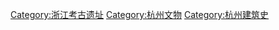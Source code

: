 [[Category:浙江考古遗址|Category:浙江考古遗址]]
[[Category:杭州文物|Category:杭州文物]]
[[Category:杭州建筑史|Category:杭州建筑史]]